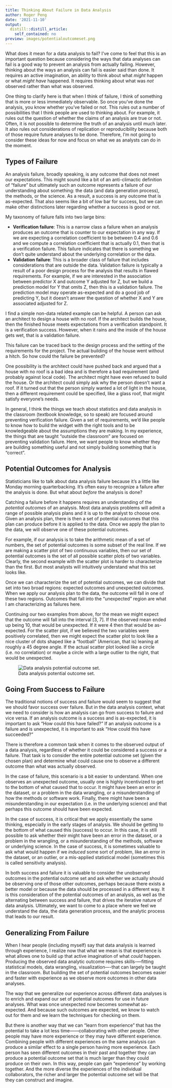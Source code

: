 ```yaml
---
title: Thinking About Failure in Data Analysis
author: Roger Peng
date: '2021-11-10'
output:
  distill::distill_article:
    self_contained: no
preview: images/potentialoutcomeset.png
---
```




What does it mean for a data analysis to fail? I’ve come to feel that this is an important question because considering the ways that data analyses can fail is a good way to prevent an analysis from actually failing. However, thinking about the ways an analysis can fail is easier said than done. It requires an active imagination, an ability to think about what *might* happen or what *might have* happened. It requires thinking about what was *not* observed rather than what was observed.

One thing to clarify here is that when I think of failure, I think of something that is more or less immediately observable. So once you’ve done the analysis, you know whether you’ve failed or not. This rules out a number of possibilities that I think people are used to thinking about. For example, it rules out the question of whether the claims of an analysis are true or not. Often, it is not possible to determine the truth of an analysis until much later. It also rules out considerations of replication or reproducibility because both of those require future analyses to be done. Therefore, I’m not going to consider these ideas for now and focus on what we as analysts can do in the moment.

## Types of Failure

An analysis failure, broadly speaking, is any outcome that does not meet our expectations. This might sound like a bit of an anti-climactic definition of “failure” but ultimately such an outcome represents a failure of our understanding about something: the data (and data generation process), the methods, or the science. As a result, a success is any outcome that is as-expected. That also seems like a bit of low bar for success, but we can make other distinctions later regarding whether a success is good or not.

My taxonomy of failure falls into two large bins:

* **Verification failure**: This is a narrow class a failure when an analysis produces an outcome that is counter to our expectation in any way. If we are expecting a correlation coefficient to be between 0.4 and 0.6 and we compute a correlation coefficient that is actually 0.1, then that is a verification failure. This failure indicates that there is something we don’t quite understand about the underlying correlation or the data.
* **Validation failure**: This is a broader class of failure that includes considerations that are outside the data. Validation failure is typically a result of a poor design process for the analysis that results in flawed requirements. For example, if we are interested in the association between predictor X and outcome Y adjusted for Z, but we build a prediction model for Y that omits Z, then this is a validation failure. The prediction model may operate as-expected and do a good job of predicting Y, but it doesn’t answer the question of whether X and Y are associated adjusted for Z.

I find a simple non-data related example can be helpful. A person can ask an architect to design a house with no roof. If the architect builds the house, then the finished house meets expectations from a verification standpoint. It is a verification success. However, when it rains and the inside of the house gets wet, that is a validation failure.

This failure can be traced back to the design process and the setting of the requirements for the project. The actual building of the house went without a hitch. So how could the failure be prevented?

One possibility is the architect could have pushed back and argued that a house with no roof is a bad idea and is therefore a bad requirement (and probably against local code). The architect might have even refused to build the house. Or the architect could simply ask why the person doesn’t want a roof. If it turned out that the person simply wanted a lot of light in the house, then a different requirement could be specified, like a glass roof, that might satisfy everyone’s needs.


In general, I think the things we teach about statistics and data analysis in the classroom (textbook knowledge, so to speak) are focused around preventing verification failure. Given a set of requirements, we’d like people to know how to build the widget with the right tools and to be knowledgeable about the assumptions they are making. In my experience, the things that are taught “outside the classroom” are focused on preventing validation failure. Here, we want people to know whether they are building something useful and not simply building something that is “correct”.


## Potential Outcomes for Analysis

Statisticians like to talk about data analysis failure because it’s a little like Monday morning quarterbacking. It’s often easy to recognize a failure after the analysis is done. But what about *before* the analysis is done? 

Catching a failure before it happens requires an understanding of the *potential outcomes* of an analysis. Most data analysis problems will admit a range of possible analysis plans and it is up to the analyst to choose one. Given an analysis plan, there is then a set of potential outcomes that this plan can produce before it is applied to the data. Once we apply the plan to the data, we will observe one of these potential outcomes.

For example, if our analysis is to take the arithmetic mean of a set of numbers, the set of potential outcomes is some subset of the real line. If we are making a scatter plot of two continuous variables, then our set of potential outcomes is the set of all possible scatter plots of two variables. Clearly, the second example with the scatter plot is harder to characterize than the first. But most analysts will intuitively understand what this set looks like.

Once we can characterize the set of potential outcomes, we can divide that set into two broad regions: expected outcomes and unexpected outcomes. When we apply our analysis plan to the data, the outcome will fall in one of these two regions. Outcomes that fall into the “unexpected” region are what I am characterizing as failures here.

Continuing our two examples from above, for the mean we might expect that the outcome will fall into the interval [3, 7]. If the observed mean ended up being 10, that would be unexpected. If it were 4 then that would be as-expected. For the scatter plot, if we believed the two variables were positively correlated, then we might expect the scatter plot to look like a nice cluster of dots shaped like a “football” (American, that is) leaning at roughly a 45 degree angle. If the actual scatter plot looked like a circle (i.e. no correlation) or maybe a circle with a large outlier to the right, that would be unexpected.

![Data analysis potential outcome set.](images/potentialoutcomeset.png)

## Going From Success to Failure

The traditional notions of success and failure would seem to suggest that we should favor success over failure. But in the data analysis context, what we need to consider is how an analysis can go from success to failure and vice versa. If an analysis outcome is a success and is as-expected, it is important to ask “How could this have failed?” If an analysis outcome is a failure and is unexpected, it is important to ask “How could this have succeeded?” 

There is therefore a common task when it comes to the observed output of a data analysis, regardless of whether it could be considered a success or a failure. That task is to consider the entire potential outcome set (given the chosen plan) and determine what could cause one to observe a different outcome than what was actually observed.

In the case of failure, this scenario is a bit easier to understand. When one observes an unexpected outcome, usually one is highly incentivized to get to the bottom of what caused that to occur. It might have been an error in the dataset, or a problem in the data wrangling, or a misunderstanding of how the methods or software work. Finally, there might have been a misunderstanding in our expectation (i.e. in the underlying science) and that perhaps this outcome should have been expected.

In the case of success, it is critical that we apply essentially the same thinking, especially in the early stages of analysis. We should be getting to the bottom of what caused this (success) to occur. In this case, it is still possible to ask whether their might have been an error in the dataset, or a problem in the wrangling, or a misunderstanding of the methods, software or underlying science. In the case of success, it is sometimes valuable to ask what would happen if we *induced* some sort of problem, like an error in the dataset, or an outlier, or a mis-applied statistical model (sometimes this is called sensitivity analysis).

In both success and failure it is valuable to consider the unobserved outcomes in the potential outcome set and ask whether we actually should be observing one of those other outcomes, perhaps because there exists a better model or because the data should be processed in a different way. It is this consideration of the potential outcomes of an analysis, as well as the alternating between success and failure, that drives the iterative nature of data analysis. Ultimately, we want to come to a place where we feel we understand the data, the data generation process, and the analytic process that leads to our result.


## Generalizing From Failure 

When I hear people (including myself) say that data analysis is learned through experience, I realize now that what we mean is that experience is what allows one to build up that active imagination of what *could* happen. Producing the observed data analytic outcome requires skills-—fitting statistical models, data wrangling, visualization—-that can largely be taught in the classroom. But building the set of potential outcomes becomes easier and faster with experience as we observe more outcomes in other data analyses. 

The way that we generalize our experience across different data analyses is to enrich and expand our set of potential outcomes for use in future analyses. What was once unexpected now becomes somewhat as-expected. And because such outcomes are expected, we know to watch out for them and we learn the techniques for checking on them.

But there is another way that we can “learn from experience” that has the potential to take a lot less time——collaborating with other people. Other people may have more experience or they may have different experience. Combining people with different experiences on the same analysis can produce a similar effect to a single person having more experience. Each person has seen different outcomes in their past and together they can produce a potential outcome set that is much larger than they could produce on their own. In this way, people can gain “experience” by working together. And the more diverse the experiences of the individual collaborators, the richer and larger the potential outcome set will be that they can construct and imagine.
